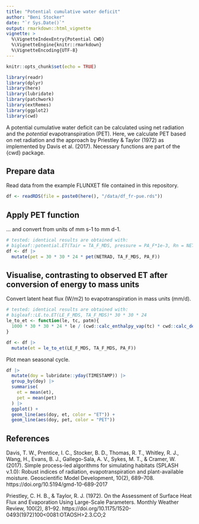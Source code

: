 ```yaml
---
title: "Potential cumulative water deficit"
author: "Beni Stocker"
date: "`r Sys.Date()`"
output: rmarkdown::html_vignette
vignette: >
  %\VignetteIndexEntry{Potential CWD}
  %\VignetteEngine{knitr::rmarkdown}
  %\VignetteEncoding{UTF-8}
---
```


```r
knitr::opts_chunk$set(echo = TRUE)
```

```r
library(readr)
library(dplyr)
library(here)
library(lubridate)
library(patchwork)
library(extRemes)
library(ggplot2)
library(cwd)
```

A potential cumulative water deficit can be calculated using net radiation and the *potential* evapotranspiration (PET). Here, we calculate PET based on net radiation and the approach by Priestley & Taylor (1972) as implemented by Davis et al. (2017). Necessary functions are part of the {cwd} package.

## Prepare data

Read data from the example FLUNXET file contained in this repository.
```r
df <- readRDS(file = paste0(here(), "/data/df_fr-pue.rds"))
```

## Apply PET function

... and convert from units of mm s-1 to mm d-1.
```r
# tested: identical results are obtained with:
# bigleaf::potential.ET(Tair = TA_F_MDS, pressure = PA_F*1e-3, Rn = NETRAD, approach = "Priestley-Taylor")$ET_pot * 30 * 30 * 24
df <- df |> 
  mutate(pet = 30 * 30 * 24 * pet(NETRAD, TA_F_MDS, PA_F))
```

## Visualise, contrasting to observed ET after conversion of energy to mass units

Convert latent heat flux (W/m2) to evapotranspiration in mass units (mm/d).
```r
# tested: identical results are obtained with:
# bigleaf::LE.to.ET(LE_F_MDS, TA_F_MDS)* 30 * 30 * 24
le_to_et <- function(le, tc, patm){
  1000 * 30 * 30 * 24 * le / (cwd::calc_enthalpy_vap(tc) * cwd::calc_density_h2o(tc, patm))
}

df <- df |>
  mutate(et = le_to_et(LE_F_MDS, TA_F_MDS, PA_F))
```

Plot mean seasonal cycle.
```r
df |> 
  mutate(doy = lubridate::yday(TIMESTAMP)) |> 
  group_by(doy) |> 
  summarise(
    et = mean(et),
    pet = mean(pet)
  ) |> 
  ggplot() +
  geom_line(aes(doy, et, color = "ET")) +
  geom_line(aes(doy, pet, color = "PET"))

```

## References

Davis, T. W., Prentice, I. C., Stocker, B. D., Thomas, R. T., Whitley, R. J., Wang, H., Evans, B. J., Gallego-Sala, A. V., Sykes, M. T., & Cramer, W. (2017). Simple process-led algorithms for simulating habitats (SPLASH v.1.0): Robust indices of radiation, evapotranspiration and plant-available moisture. Geoscientific Model Development, 10(2), 689–708. https://doi.org/10.5194/gmd-10-689-2017

Priestley, C. H. B., & Taylor, R. J. (1972). On the Assessment of Surface Heat Flux and Evaporation Using Large-Scale Parameters. Monthly Weather Review, 100(2), 81–92. https://doi.org/10.1175/1520-0493(1972)100<0081:OTAOSH>2.3.CO;2


